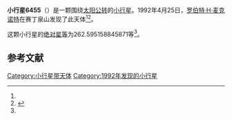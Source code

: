 {{Infobox planet
| bgcolour = #FFFFC0
| name = 6455
| symbol = 
| image = 
| caption = 
| discovery = yes
| discovery_ref = 
| discoverer = [[罗伯特·H·麦克诺特|罗伯特·H·麦克诺特]]
| discovery_site = [[赛丁泉山|赛丁泉山]] 
| discovered = 1992年4月25日
| designations = yes
| mp_name = 
| named_after = 
| alt_names = 
| mp_category = [[阿波罗型小行星|阿波罗型小行星]]
| orbit_ref = <ref name="a">[http://ssd.jpl.nasa.gov/sbdb.cgi?sstr=6455 6455] {{Wayback|url=http://ssd.jpl.nasa.gov/sbdb.cgi?sstr=6455 |date=20110610041826 }}，小行星數據庫瀏覽器（JPL Small-Body Database Browser）－[[美国国家航空航天局|美国国家航空航天局]]喷气推进实验室</ref>
| epoch = 2456400.5 (2013年4月18日更新)
| aphelion = {{convert|3.523347156513558|AU|km|3|abbr=on|lk=out}}
| perihelion = {{convert|.9588947571540472|AU|km|3|abbr=on}}
| semimajor = {{convert|2.241120956833802|AU|km|3|abbr=on}}
| eccentricity = 0.572136098
| period = 1225.452189 [[日|日]]<br />3.36[[儒略年|儒略年]]
| avg_speed = 
| inclination = 37.35293429587073
| asc_node = 27.15459388055915
| mean_anomaly = 
| arg_peri = 262.595158845871
| satellites = 
| physical_characteristics = yes
| dimensions = 
| mass = 
| density = 
| surface_grav = 
| escape_velocity = 
| sidereal_day = 
| axial_tilt = 
| pole_ecliptic_lat = 
| pole_ecliptic_lon = 
| albedo = 
| temperatures= 
| temp_name1 = 
| mean_temp_1 = 
| max_temp_1 = 
| temp_name2 = 
| max_temp_2 = 
| spectral_type = 
| abs_magnitude = 262.595158845871
}}

'''小行星6455'''（{{lang-en|6455}}）是一颗围绕[[太阳|太阳]][[公转|公转]]的[[小行星|小行星]]。1992年4月25日，[[罗伯特·H·麦克诺特|罗伯特·H·麦克诺特]]在赛丁泉山发现了此天体<ref name="a" /><ref>{{cite news|title=小行星列表|url=http://cfa-www.harvard.edu/iau/lists/NumberedMPs.txt|accessdate=2013-07-08|newspaper=哈佛大学|archive-date=2008-05-17|archive-url=https://web.archive.org/web/20080517010638/http://cfa-www.harvard.edu/iau/lists/NumberedMPs.txt|dead-url=no}}</ref>。

这颗小行星的[[绝对星等|绝对星等]]为262.595158845871等<ref name="a" />。

==参考文献==
{{reflist}}
{{Minor Planet Number|[[小行星6454|小行星6454]]|[[小行星6456|小行星6456]]}}

{{小天体}}

[[Category:小行星带天体|Category:小行星带天体]]
[[Category:1992年发现的小行星|Category:1992年发现的小行星]]

{{asteroid-stub}}